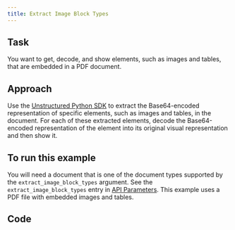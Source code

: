 ```yaml
---
title: Extract Image Block Types
---
```


## Task

You want to get, decode, and show elements, such as images and tables, that are embedded in a PDF document.

## Approach

Use the [Unstructured Python SDK](/api-reference/api-services/sdk) to extract the Base64-encoded representation of specific elements, such as images and tables, in the document. 
For each of these extracted elements, decode the Base64-encoded representation of the element into its original visual representation 
and then show it.

## To run this example

You will need a document that is one of the document types supported by the `extract_image_block_types` argument. 
See the `extract_image_block_types` entry in [API Parameters](/api-reference/api-services/api-parameters). 
This example uses a PDF file with embedded images and tables.


<SharedAPIKeyURL />

## Code


<ExtractImageBlockTypesPy />